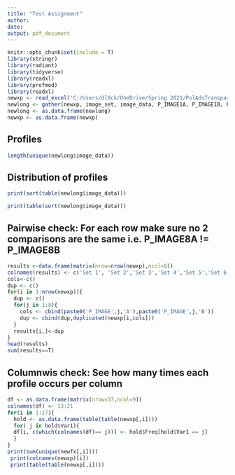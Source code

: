 ```yaml
---
title: "Test Assignment"
author: 
date: 
output: pdf_document
---
```


```r
knitr::opts_chunk$set(include = T)
library(stringr)
library(radiant)
library(tidyverse)
library(readxl)
library(prefmod)
library(readxl)
newxp <- read_excel('C:/Users/dl0ck/OneDrive/Spring 2021/PolAdsTransparency/politics_user_study/Experiments/Conjoint Analysis/pimages.xlsx')
newlong <- gather(newxp, image_set, image_data, P_IMAGE1A, P_IMAGE1B, P_IMAGE2A, P_IMAGE2B, P_IMAGE3A, P_IMAGE3B, P_IMAGE4A, P_IMAGE4B,P_IMAGE5A,P_IMAGE5B,P_IMAGE6A,P_IMAGE6B,P_IMAGE7A,P_IMAGE7B,P_IMAGE8A,P_IMAGE8B)
newlong <- as.data.frame(newlong)
newxp <- as.data.frame(newxp)
```

## Profiles

```r
length(unique(newlong$image_data))
```


## Distribution of profiles
```r
print(sort(table(newlong$image_data)))

print(table(sort(newlong$image_data)))
```

## Pairwise check: For each row make sure no 2 comparisons are the same i.e. P_IMAGE8A != P_IMAGE8B
```r
results <-data.frame(matrix(nrow=nrow(newxp),ncol=8))
colnames(results) <- c('Set 1', 'Set 2','Set 3','Set 4','Set 5','Set 6','Set 7','Set 8')
cols<-c()
dup <- c()
for(i in 1:nrow(newxp)){
  dup <- c()
  for(j in 1:8){
    cols <- cbind(paste0('P_IMAGE',j,'A'),paste0('P_IMAGE',j,'B'))
    dup <- cbind(dup,duplicated(newxp[i,cols]))
  }
  results[i,]<-dup
}
head(results)
sum(results==T)
```


## Columnwis check: See how many times each profile occurs per column


```r
df <- as.data.frame(matrix(nrow=17,ncol=9))
colnames(df) <- 13:21
for(i in 1:17){
  hold <- as.data.frame(table(table(newxp[,i])))
  for( j in hold$Var1){
  df[i, c(which(colnames(df)== j))] <- hold$Freq[hold$Var1 == j]
  }
}
print(sum(unique(newfx[,i])))
 print(colnames(newxp)[i])
 print(table(table(newxp[,i])))
  
  
  ```